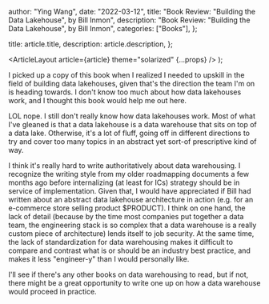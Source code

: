 
  author: "Ying Wang",
  date: "2022-03-12",
  title: "Book Review: \"Building the Data Lakehouse\", by Bill Inmon",
  description: "Book Review: \"Building the Data Lakehouse\", by Bill Inmon",
  categories: ["Books"],
};

  title: article.title,
  description: article.description,
};

  <ArticleLayout article={article} theme="solarized" {...props} />
);

I picked up a copy of this book when I realized I needed to upskill in the field
of building data lakehouses, given that's the direction the team I'm on is
heading towards. I don't know too much about how data lakehouses work, and I
thought this book would help me out here.

LOL nope. I still don't really know how data lakehouses work. Most of what I've
gleaned is that a data lakehouse is a data warehouse that sits on top of a data
lake. Otherwise, it's a lot of fluff, going off in different directions to try
and cover too many topics in an abstract yet sort-of prescriptive kind of way.

I think it's really hard to write authoritatively about data warehousing. I
recognize the writing style from my older roadmapping documents a few months ago
before internalizing (at least for ICs) strategy should be in service of
implementation. Given that, I would have appreciated if Bill had written about
an abstract data lakehouse architecture in action (e.g. for an e-commerce store
selling product $PRODUCT). I think on one hand, the lack of detail (because by
the time most companies put together a data team, the engineering stack is so
complex that a data warehouse is a really custom piece of architecture) lends
itself to job security. At the same time, the lack of standardization for data
warehousing makes it difficult to compare and contrast what is or should be an
industry best practice, and makes it less "engineer-y" than I would personally
like.

I'll see if there's any other books on data warehousing to read, but if not,
there might be a great opportunity to write one up on how a data warehouse would
proceed in practice.
